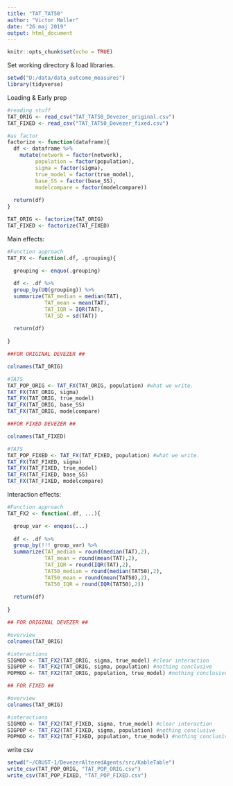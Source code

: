 ```yaml
---
title: "TAT_TAT50"
author: "Victor Møller"
date: "26 maj 2019"
output: html_document
---
```



```r
knitr::opts_chunk$set(echo = TRUE)
```

Set working directory & load libraries. 

```r

setwd("D:/data/data_outcome_measures")
library(tidyverse)

```

Loading & Early prep

```r

#reading stuff
TAT_ORIG <- read_csv("TAT_TAT50_Devezer_original.csv")
TAT_FIXED <- read_csv("TAT_TAT50_Devezer_fixed.csv")

#as factor
factorize <- function(dataframe){
  df <- dataframe %>%
    mutate(network = factor(network),
         population = factor(population),
         sigma = factor(sigma),
         true_model = factor(true_model),
         base_SS = factor(base_SS),
         modelcompare = factor(modelcompare))
  
  return(df)
}

TAT_ORIG <- factorize(TAT_ORIG)
TAT_FIXED <- factorize(TAT_FIXED)

```

Main effects: 

```r

#Function approach
TAT_FX <- function(.df, .grouping){

  grouping <- enquo(.grouping)
  
  df <- .df %>%
  group_by(UQ(grouping)) %>%
  summarize(TAT_median = median(TAT),
            TAT_mean = mean(TAT),
            TAT_IQR = IQR(TAT),
            TAT_SD = sd(TAT))
  
  return(df)
  
}

##FOR ORIGINAL DEVEZER ##

colnames(TAT_ORIG) 

#TATS
TAT_POP_ORIG <- TAT_FX(TAT_ORIG, population) #what we write. 
TAT_FX(TAT_ORIG, sigma)
TAT_FX(TAT_ORIG, true_model)
TAT_FX(TAT_ORIG, base_SS)
TAT_FX(TAT_ORIG, modelcompare)

##FOR FIXED DEVEZER ##

colnames(TAT_FIXED) 

#TATS
TAT_POP_FIXED <- TAT_FX(TAT_FIXED, population) #what we write. 
TAT_FX(TAT_FIXED, sigma)
TAT_FX(TAT_FIXED, true_model)
TAT_FX(TAT_FIXED, base_SS)
TAT_FX(TAT_FIXED, modelcompare)
```

Interaction effects: 

```r

#Function approach
TAT_FX2 <- function(.df, ...){

  group_var <- enquos(...)
  
  df <- .df %>%
  group_by(!!! group_var) %>%
  summarize(TAT_median = round(median(TAT),2),
            TAT_mean = round(mean(TAT),2),
            TAT_IQR = round(IQR(TAT),2),
            TAT50_median = round(median(TAT50),2),
            TAT50_mean = round(mean(TAT50),2),
            TAT50_IQR = round(IQR(TAT50),2))
  
  return(df)
  
}

## FOR ORIGINAL DEVEZER ## 

#overview
colnames(TAT_ORIG)

#interactions
SIGMOD <- TAT_FX2(TAT_ORIG, sigma, true_model) #clear interaction 
SIGPOP <- TAT_FX2(TAT_ORIG, sigma, population) #nothing conclusive
POPMOD <- TAT_FX2(TAT_ORIG, population, true_model) #nothing conclusive

## FOR FIXED ##

#overview
colnames(TAT_ORIG)

#interactions
SIGMOD <- TAT_FX2(TAT_FIXED, sigma, true_model) #clear interaction 
SIGPOP <- TAT_FX2(TAT_FIXED, sigma, population) #nothing conclusive
POPMOD <- TAT_FX2(TAT_FIXED, population, true_model) #nothing conclusive

```

write csv 

```r

setwd("~/CRUST-1/DevezerAlteredAgents/src/KableTable")
write_csv(TAT_POP_ORIG, "TAT_POP_ORIG.csv")
write_csv(TAT_POP_FIXED, "TAT_POP_FIXED.csv")


```

